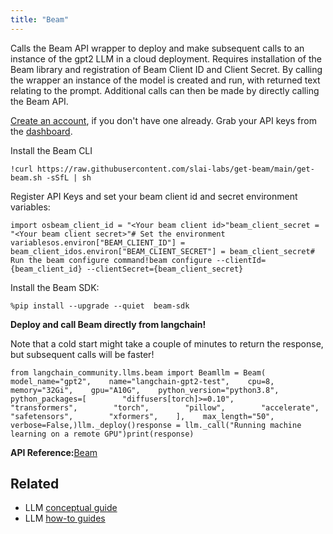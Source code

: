 ```yaml
---
title: "Beam"
---
```


Calls the Beam API wrapper to deploy and make subsequent calls to an instance of the gpt2 LLM in a cloud deployment. Requires installation of the Beam library and registration of Beam Client ID and Client Secret. By calling the wrapper an instance of the model is created and run, with returned text relating to the prompt. Additional calls can then be made by directly calling the Beam API.

[Create an account](https://www.beam.cloud/), if you don't have one already. Grab your API keys from the [dashboard](https://www.beam.cloud/dashboard/settings/api-keys).

Install the Beam CLI

```
!curl https://raw.githubusercontent.com/slai-labs/get-beam/main/get-beam.sh -sSfL | sh
```

Register API Keys and set your beam client id and secret environment variables:

```
import osbeam_client_id = "<Your beam client id>"beam_client_secret = "<Your beam client secret>"# Set the environment variablesos.environ["BEAM_CLIENT_ID"] = beam_client_idos.environ["BEAM_CLIENT_SECRET"] = beam_client_secret# Run the beam configure command!beam configure --clientId={beam_client_id} --clientSecret={beam_client_secret}
```

Install the Beam SDK:

```
%pip install --upgrade --quiet  beam-sdk
```

**Deploy and call Beam directly from langchain!**

Note that a cold start might take a couple of minutes to return the response, but subsequent calls will be faster!

```
from langchain_community.llms.beam import Beamllm = Beam(    model_name="gpt2",    name="langchain-gpt2-test",    cpu=8,    memory="32Gi",    gpu="A10G",    python_version="python3.8",    python_packages=[        "diffusers[torch]>=0.10",        "transformers",        "torch",        "pillow",        "accelerate",        "safetensors",        "xformers",    ],    max_length="50",    verbose=False,)llm._deploy()response = llm._call("Running machine learning on a remote GPU")print(response)
```

**API Reference:**[Beam](https://python.langchain.com/api_reference/community/llms/langchain_community.llms.beam.Beam.html)

## Related

* LLM [conceptual guide](/oss/concepts/text_llms)
* LLM [how-to guides](/oss/how_to/#llms)
